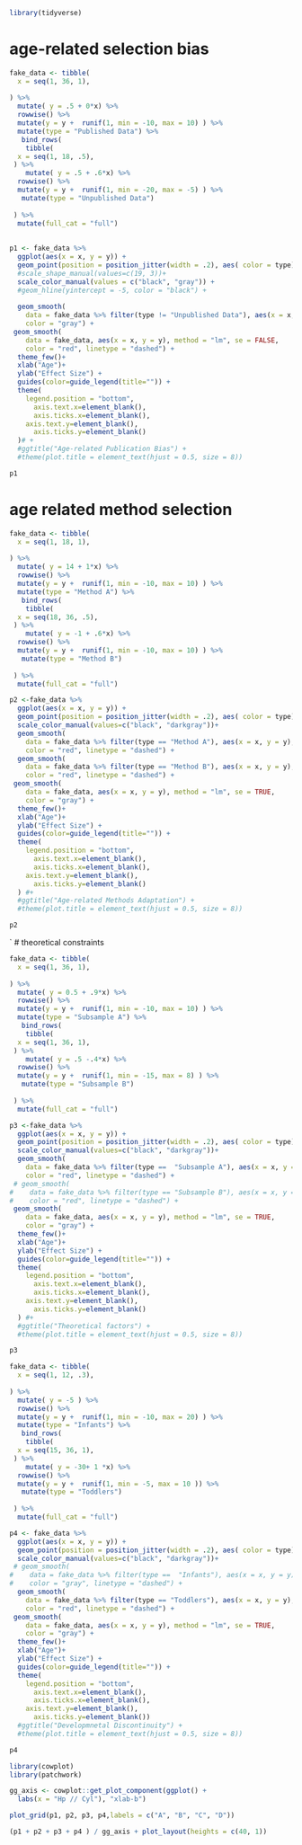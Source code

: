 

```r
library(tidyverse)


```

# age-related selection bias 

```r
fake_data <- tibble(
  x = seq(1, 36, 1), 
 
) %>% 
  mutate( y = .5 + 0*x) %>%
  rowwise() %>% 
  mutate(y = y +  runif(1, min = -10, max = 10) ) %>% 
  mutate(type = "Published Data") %>% 
   bind_rows(
    tibble(
  x = seq(1, 18, .5), 
 ) %>% 
    mutate( y = .5 + .6*x) %>%
  rowwise() %>% 
  mutate(y = y +  runif(1, min = -20, max = -5) ) %>% 
   mutate(type = "Unpublished Data")
 
 ) %>% 
  mutate(full_cat = "full")
  
  
p1 <- fake_data %>%     
  ggplot(aes(x = x, y = y)) + 
  geom_point(position = position_jitter(width = .2), aes( color = type)) + 
  #scale_shape_manual(values=c(19, 3))+
  scale_color_manual(values = c("black", "gray")) +
  #geom_hline(yintercept = -5, color = "black") + 
  
  geom_smooth(
    data = fake_data %>% filter(type != "Unpublished Data"), aes(x = x, y = y), method = "lm", se = TRUE,
    color = "gray") + 
 geom_smooth(
    data = fake_data, aes(x = x, y = y), method = "lm", se = FALSE, 
    color = "red", linetype = "dashed") + 
  theme_few()+ 
  xlab("Age")+ 
  ylab("Effect Size") + 
  guides(color=guide_legend(title="")) + 
  theme(
    legend.position = "bottom",
      axis.text.x=element_blank(),
      axis.ticks.x=element_blank(),
    axis.text.y=element_blank(),
      axis.ticks.y=element_blank()
  )# + 
  #ggtitle("Age-related Publication Bias") +
  #theme(plot.title = element_text(hjust = 0.5, size = 8))

p1
```

# age related method selection 

```r
fake_data <- tibble(
  x = seq(1, 18, 1), 
 
) %>% 
  mutate( y = 14 + 1*x) %>%
  rowwise() %>% 
  mutate(y = y +  runif(1, min = -10, max = 10) ) %>% 
  mutate(type = "Method A") %>% 
   bind_rows(
    tibble(
  x = seq(18, 36, .5), 
 ) %>% 
    mutate( y = -1 + .6*x) %>%
  rowwise() %>% 
  mutate(y = y +  runif(1, min = -10, max = 10) ) %>% 
   mutate(type = "Method B")
 
 ) %>% 
  mutate(full_cat = "full")

p2 <-fake_data %>%     
  ggplot(aes(x = x, y = y)) + 
  geom_point(position = position_jitter(width = .2), aes( color = type)) + 
  scale_color_manual(values=c("black", "darkgray"))+
  geom_smooth(
    data = fake_data %>% filter(type == "Method A"), aes(x = x, y = y), method = "lm", se = FALSE,
    color = "red", linetype = "dashed") + 
  geom_smooth(
    data = fake_data %>% filter(type == "Method B"), aes(x = x, y = y), method = "lm", se = FALSE,
    color = "red", linetype = "dashed") +
 geom_smooth(
    data = fake_data, aes(x = x, y = y), method = "lm", se = TRUE, 
    color = "gray") + 
  theme_few()+ 
  xlab("Age")+ 
  ylab("Effect Size") + 
  guides(color=guide_legend(title="")) + 
  theme(
    legend.position = "bottom",
      axis.text.x=element_blank(),
      axis.ticks.x=element_blank(),
    axis.text.y=element_blank(),
      axis.ticks.y=element_blank()
  ) #+ 
  #ggtitle("Age-related Methods Adaptation") +
  #theme(plot.title = element_text(hjust = 0.5, size = 8))

p2
```

`
# theoretical constraints 

```r
fake_data <- tibble(
  x = seq(1, 36, 1), 
 
) %>% 
  mutate( y = 0.5 + .9*x) %>%
  rowwise() %>% 
  mutate(y = y +  runif(1, min = -10, max = 10) ) %>% 
  mutate(type = "Subsample A") %>% 
   bind_rows(
    tibble(
  x = seq(1, 36, 1), 
 ) %>% 
    mutate( y = .5 -.4*x) %>%
  rowwise() %>% 
  mutate(y = y +  runif(1, min = -15, max = 8) ) %>% 
   mutate(type = "Subsample B")
 
 ) %>% 
  mutate(full_cat = "full")

p3 <-fake_data %>%     
  ggplot(aes(x = x, y = y)) + 
  geom_point(position = position_jitter(width = .2), aes( color = type)) + 
  scale_color_manual(values=c("black", "darkgray"))+
  geom_smooth(
    data = fake_data %>% filter(type ==  "Subsample A"), aes(x = x, y = y), method = "lm", se = FALSE,
    color = "red", linetype = "dashed") + 
 # geom_smooth(
#    data = fake_data %>% filter(type == "Subsample B"), aes(x = x, y = y), method = "lm", se = FALSE,
#    color = "red", linetype = "dashed") +
 geom_smooth(
    data = fake_data, aes(x = x, y = y), method = "lm", se = TRUE, 
    color = "gray") + 
  theme_few()+ 
  xlab("Age")+ 
  ylab("Effect Size") + 
  guides(color=guide_legend(title="")) + 
  theme(
    legend.position = "bottom",
      axis.text.x=element_blank(),
      axis.ticks.x=element_blank(),
    axis.text.y=element_blank(),
      axis.ticks.y=element_blank()
  ) #+ 
  #ggtitle("Theoretical factors") +
  #theme(plot.title = element_text(hjust = 0.5, size = 8))

p3
```



```r
fake_data <- tibble(
  x = seq(1, 12, .3), 
 
) %>% 
  mutate( y = -5 ) %>%
  rowwise() %>% 
  mutate(y = y +  runif(1, min = -10, max = 20) ) %>% 
  mutate(type = "Infants") %>% 
   bind_rows(
    tibble(
  x = seq(15, 36, 1), 
 ) %>% 
    mutate( y = -30+ 1 *x) %>%
  rowwise() %>% 
  mutate(y = y +  runif(1, min = -5, max = 10 )) %>% 
   mutate(type = "Toddlers")
 
 ) %>% 
  mutate(full_cat = "full")

p4 <- fake_data %>%     
  ggplot(aes(x = x, y = y)) + 
  geom_point(position = position_jitter(width = .2), aes( color = type)) + 
  scale_color_manual(values=c("black", "darkgray"))+
 # geom_smooth(
#    data = fake_data %>% filter(type ==  "Infants"), aes(x = x, y = y), method = "lm", se = FALSE,
#    color = "gray", linetype = "dashed") + 
  geom_smooth(
    data = fake_data %>% filter(type == "Toddlers"), aes(x = x, y = y), method = "lm", se = FALSE,
    color = "red", linetype = "dashed") +
 geom_smooth(
    data = fake_data, aes(x = x, y = y), method = "lm", se = TRUE, 
    color = "gray") + 
  theme_few()+ 
  xlab("Age")+ 
  ylab("Effect Size") + 
  guides(color=guide_legend(title="")) + 
  theme(
    legend.position = "bottom",
      axis.text.x=element_blank(),
      axis.ticks.x=element_blank(),
    axis.text.y=element_blank(),
      axis.ticks.y=element_blank())
  #ggtitle("Developmnetal Discontinuity") +
  #theme(plot.title = element_text(hjust = 0.5, size = 8))

p4
```



```r
library(cowplot)
library(patchwork)

gg_axis <- cowplot::get_plot_component(ggplot() +
  labs(x = "Hp // Cyl"), "xlab-b")

plot_grid(p1, p2, p3, p4,labels = c("A", "B", "C", "D"))

(p1 + p2 + p3 + p4 ) / gg_axis + plot_layout(heights = c(40, 1))
```

